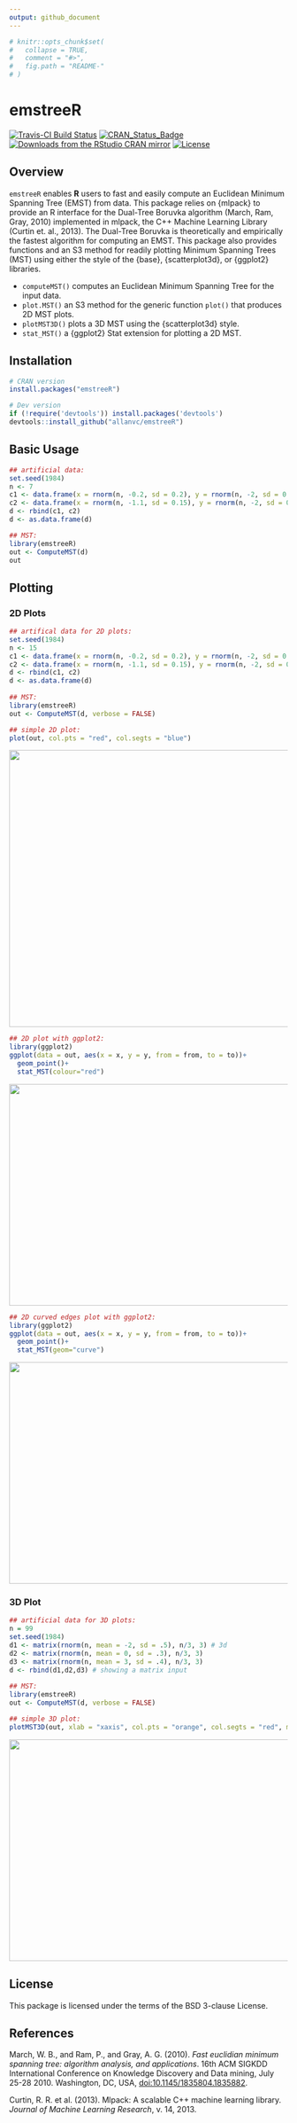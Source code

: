 ```yaml
---
output: github_document
---
```


<!-- README.md is generated from README.Rmd. Please edit that file -->

```r
# knitr::opts_chunk$set(
#   collapse = TRUE,
#   comment = "#>",
#   fig.path = "README-"
# )
```


# emstreeR

<!-- # emstreeR <img src="man/figures/logo.png" align="right" /> -->
<!-- [![Downloads](http://cranlogs.r-pkg.org/badges/emstreeR?color=brightgreen)](http://www.r-pkg.org/pkg/emstreeR) -->
<!-- one space after links to display badges side by side -->

[![Travis-CI Build Status](https://travis-ci.org/allanvc/emstreeR.svg?branch=master)](https://travis-ci.org/allanvc/emstreeR) 
[![CRAN_Status_Badge](https://www.r-pkg.org/badges/version/emstreeR)](https://cran.r-project.org/package=emstreeR) 
[![Downloads from the RStudio CRAN mirror](https://cranlogs.r-pkg.org/badges/grand-total/emstreeR)](https://cran.r-project.org/package=emstreeR) 
[![License](https://img.shields.io/badge/License-BSD%203--Clause-blue.svg?style=flat-square)](https://opensource.org/licenses/BSD-3-Clause) 

## Overview

`emstreeR` enables **R** users to fast and easily compute an Euclidean Minimum Spanning Tree (EMST) from data. This package relies on {mlpack} to provide an R interface for the Dual-Tree Boruvka algorithm (March, Ram, Gray, 2010) implemented in mlpack, the C++ Machine Learning Library (Curtin et. al., 2013). The Dual-Tree Boruvka is theoretically and empirically the fastest algorithm for computing an EMST. This package also provides functions and an S3 method for readily plotting Minimum Spanning Trees (MST) using either the style of the {base}, {scatterplot3d}, or {ggplot2} libraries.



* `computeMST()` computes an Euclidean Minimum Spanning Tree for the input data.
* `plot.MST()` an S3 method for the generic function `plot()` that produces 2D MST plots.
* `plotMST3D()` plots a 3D MST using the {scatterplot3d} style.
* `stat_MST()` a {ggplot2} Stat extension for plotting a 2D MST.

## Installation

```r
# CRAN version
install.packages("emstreeR")

# Dev version
if (!require('devtools')) install.packages('devtools')
devtools::install_github("allanvc/emstreeR")
```


## Basic Usage

```r
## artificial data:
set.seed(1984)
n <- 7
c1 <- data.frame(x = rnorm(n, -0.2, sd = 0.2), y = rnorm(n, -2, sd = 0.2))
c2 <- data.frame(x = rnorm(n, -1.1, sd = 0.15), y = rnorm(n, -2, sd = 0.3)) 
d <- rbind(c1, c2)
d <- as.data.frame(d)

## MST:
library(emstreeR)
out <- ComputeMST(d)
out

```


## Plotting

### 2D Plots

```r
## artifical data for 2D plots:
set.seed(1984)
n <- 15
c1 <- data.frame(x = rnorm(n, -0.2, sd = 0.2), y = rnorm(n, -2, sd = 0.2))
c2 <- data.frame(x = rnorm(n, -1.1, sd = 0.15), y = rnorm(n, -2, sd = 0.3)) 
d <- rbind(c1, c2)
d <- as.data.frame(d)
  
## MST:
library(emstreeR)
out <- ComputeMST(d, verbose = FALSE)
```

```r
## simple 2D plot:
plot(out, col.pts = "red", col.segts = "blue")
```

<img src="man/README-figures/base-1.png" width="650" height="500">

```r
## 2D plot with ggplot2:
library(ggplot2)
ggplot(data = out, aes(x = x, y = y, from = from, to = to))+ 
  geom_point()+ 
  stat_MST(colour="red")
```

<img src="man/README-figures/ggplot-1.png" width="600" height="400">


```r
## 2D curved edges plot with ggplot2:
library(ggplot2)
ggplot(data = out, aes(x = x, y = y, from = from, to = to))+ 
  geom_point()+ 
  stat_MST(geom="curve")

```

<img src="man/README-figures/ggplot_curved-1.png" width="600" height="400">


### 3D Plot

```r
## artificial data for 3D plots:
n = 99
set.seed(1984)
d1 <- matrix(rnorm(n, mean = -2, sd = .5), n/3, 3) # 3d
d2 <- matrix(rnorm(n, mean = 0, sd = .3), n/3, 3)
d3 <- matrix(rnorm(n, mean = 3, sd = .4), n/3, 3)
d <- rbind(d1,d2,d3) # showing a matrix input
  
## MST:
library(emstreeR)
out <- ComputeMST(d, verbose = FALSE)
```  

```r
## simple 3D plot:
plotMST3D(out, xlab = "xaxis", col.pts = "orange", col.segts = "red", main = "a simple MST 3D plot")
```

<img src="man/README-figures/scatterplot3d-1.png" width="600" height="400">


## License

This package is licensed under the terms of the BSD 3-clause License.


## References

March, W. B., and Ram, P., and Gray, A. G. (2010). *Fast euclidian minimum 
spanning tree: algorithm analysis, and applications*. 16th ACM SIGKDD 
International Conference on Knowledge Discovery and Data mining, July 
25-28 2010. Washington, DC, USA, [doi:10.1145/1835804.1835882](https://doi.org/10.1145/1835804.1835882).

Curtin, R. R. et al. (2013). Mlpack: A scalable C++ machine learning 
library. *Journal of Machine Learning Research*, v. 14, 2013.